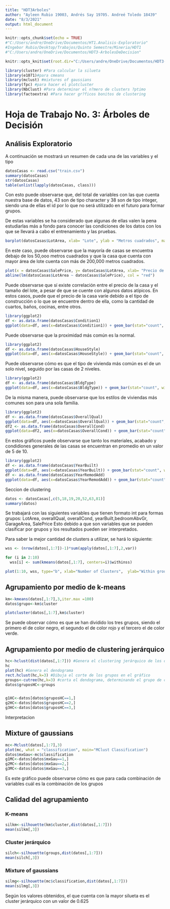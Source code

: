 ```yaml
---
title: "HDT3Arboles"
author: "Ayleen Rubio 19003, Andrés Say 19705. Andreé Toledo 18439"
date: "8/3/2021"
output: html_document
---
```


```r
knitr::opts_chunk$set(echo = TRUE)
#"C:/Users/andre/OneDrive/Documentos/HT1.Analisis-Exploratorio"
#Ingebor Rubio/Desktop/Trabajos/Quinto Semestre/Mineria/HDT1
#"C:/Users/andre/OneDrive/Documentos/HDT3-ArbolesDeDecision"

knitr::opts_knit$set(root.dir="C:/Users/andre/OneDrive/Documentos/HDT3-ArbolesDeDecision")

library(cluster) #Para calcular la silueta
library(e1071)#para cmeans
library(mclust) #mixtures of gaussians
library(fpc) #para hacer el plotcluster
library(NbClust) #Para determinar el n?mero de clusters ?ptimo
library(factoextra) #Para hacer gr?ficos bonitos de clustering
```

# Hoja de Trabajo No. 3: Árboles de Decisión  

## Análisis Exploratorio
A continuación se mostrará un resumen de cada una de las variables y el tipo 
```r
datosCasas <- read.csv("train.csv")
summary(datosCasas)
str(datosCasas)
table(unlist(lapply(datosCasas, class)))
```
Con esto puede observarse que, del total de variables con las que cuenta nuestra base de datos, 43 son de tipo character y 38 son de tipo integer, siendo una de ellas el id por lo que no será utilizado en el futuro para formar grupos. 

De estas variables se ha considerado que algunas de ellas valen la pena estudiarlas más a fondo para conocer las condiciones de los datos con los que se llevará a cabo el entrenamiento y las pruebas.

```r
barplot(datosCasas$LotArea, xlab= "Lote", ylab = "Metros cuadrados", main="Tamaño del lote en metros cuadrados")
```

En este caso, puede observarse que la mayoría de casas se encuentra debajo de los 50,ooo metros cuadrados y que la casa que cuenta con mayor área de lote cuenta con más de 200,000 metros cuadrados.

```r
plot(x = datosCasas$SalePrice, y= datosCasas$LotArea, xlab= "Precio de la casa", ylab= "Tamaño del lote", main = "Correlación entre tamaño del lote y precio de la casa")
abline(lm(datosCasas$LotArea ~ datosCasas$SalePrice), col = "red")
```

Puede observarse que sí existe correlación entre el precio de la casa y el tamaño del lote, a pesar de que se cuente con algunos datos atípicos. En estos casos, puede que el precio de la casa varíe debido a el tipo de construcción o lo que se encuentre dentro de ella, como la cantidad de cuartos, baños, cocinas, entre otros.

```r
library(ggplot2)
df <- as.data.frame(datosCasas$Condition1)
ggplot(data=df, aes(x=datosCasas$Condition1)) + geom_bar(stat="count", width=0.7, fill = "steelblue")+theme_minimal()
```

Puede observarse que la proximidad más común es la normal.

```r
library(ggplot2)
df <- as.data.frame(datosCasas$HouseStyle)
ggplot(data=df, aes(x=datosCasas$HouseStyle)) + geom_bar(stat="count", width=0.7, fill = "steelblue")+theme_minimal()
```

Puede observarse cómo es que el tipo de vivienda más común es el de un solo nivel, seguido por las casas de 2 niveles.

```r
library(ggplot2)
df <- as.data.frame(datosCasas$BldgType)
ggplot(data=df, aes(x=datosCasas$BldgType)) + geom_bar(stat="count", width=0.7, fill = "steelblue")+theme_minimal()
```

De la misma manera, puede observarse que los estilos de viviendas más comunes son para una sola familia.

```r
library(ggplot2)
df <- as.data.frame(datosCasas$OverallQual)
ggplot(data=df, aes(x=datosCasas$OverallQual)) + geom_bar(stat="count", width=0.7, fill = "steelblue")+theme_minimal()
df2 <- as.data.frame(datosCasas$OverallCond)
ggplot(data=df2, aes(x=datosCasas$OverallCond)) + geom_bar(stat="count", width=0.7, fill = "steelblue")+theme_minimal()
```

En estos gráficos puede observarse que tanto los materiales, acabado y condidiones generales de las casas se encuentran en promedio en un valor de 5 de 10.

```r
library(ggplot2)
df <- as.data.frame(datosCasas$YearBuilt)
ggplot(data=df, aes(x=datosCasas$YearBuilt)) + geom_bar(stat="count", width=0.7, fill = "steelblue")+theme_minimal()
df <- as.data.frame(datosCasas$YearRemodAdd)
ggplot(data=df, aes(x=datosCasas$YearRemodAdd)) + geom_bar(stat="count", width=0.7, fill = "steelblue")+theme_minimal()
```
Seccion de clustering 


```r
datos <- datosCasas[,c(5,18,19,20,52,63,81)]
summary(datos)
```
Se trabajará con las siguientes variables que tienen formato int para formas grupos: LotArea, overallQual, overallCond, yearBuilt,bedroomAbvGr, GarageArea, SalePrice Esto debido a que son variables que se pueden clasificar por grupos y los resultados pueden ser interpretados.


Para saber la mejor cantidad de clusters a utilizar, se hará lo siguiente:
```r
wss <- (nrow(datos[,1:7])-1)*sum(apply(datos[,1:7],2,var))

for (i in 2:10) 
  wss[i] <- sum(kmeans(datos[,1:7], centers=i)$withinss)

plot(1:10, wss, type="b", xlab="Number of Clusters",  ylab="Within groups sum of squares")

```
## Agrupamiento por medio de k-means  
```r
km<-kmeans(datos[,1:7],3,iter.max =100)
datos$grupo<-km$cluster

plotcluster(datos[,1:7],km$cluster)

```
Se puede observar cómo es que se han dividido los tres grupos, siendo el primero el de color negro, el segundo el de color rojo y el tercero el de color verde. 

## Agrupamiento por medio de clustering jerárquico
```r
hc<-hclust(dist(datos[,1:7])) #Genera el clustering jerárquico de los datos
hc
plot(hc) #Genera el dendograma
rect.hclust(hc,k=3) #Dibuja el corte de los grupos en el gráfico
groups<-cutree(hc,k=3) #corta el dendograma, determinando el grupo de cada fila
datos$gruposHC<-groups


g1HC<-datos[datos$gruposHC==1,]
g2HC<-datos[datos$gruposHC==2,]
g3HC<-datos[datos$gruposHC==3,]

```
Interpretacion

## Mixture of gaussians
```r
mc<-Mclust(datos[,1:7],3)
plot(mc, what = "classification", main="MClust Classification")
datos$mxGau<-mc$classification
g1MC<-datos[datos$mxGau==1,]
g2MC<-datos[datos$mxGau==2,]
g3MC<-datos[datos$mxGau==3,]
```
Es este gráfico puede observarse cómo es que para cada combinación de variables cuál es la combinación de los grupos

## Calidad del agrupamiento
### K-means
```r
silkm<-silhouette(km$cluster,dist(datos[,1:7]))
mean(silkm[,3])
```

### Cluster jerárquico
```r
silch<-silhouette(groups,dist(datos[,1:7]))
mean(silch[,3])

```
### Mixture of gaussians
```r
silmg<-silhouette(mc$classification,dist(datos[,1:7]))
mean(silmg[,3])
```

Según los valores obtenidos, el que cuenta con la mayor silueta es el cluster jerárquico con un valor de 0.625




